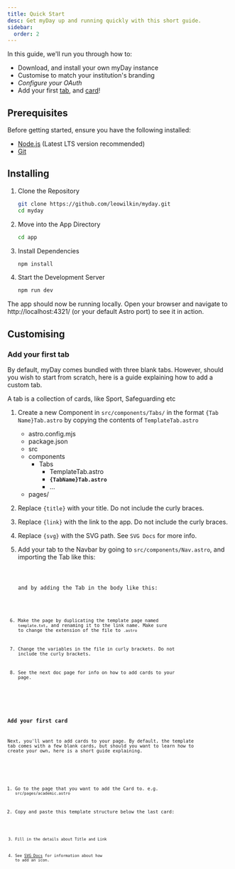 ```yaml
---
title: Quick Start
desc: Get myDay up and running quickly with this short guide.
sidebar:
  order: 2
---
```



In this guide, we'll run you through how to:

- Download, and install your own myDay instance
- Customise to match your institution's branding
- <Badge text="Closed Beta" variant="caution" /> _Configure your OAuth_
- Add your first [tab](/guides/new-tab), and [card](/guides/adding-cards)!

## Prerequisites

Before getting started, ensure you have the following installed:

- [Node.js](https://nodejs.org/) (Latest LTS version recommended)
- [Git](https://git-scm.com/)

## Installing

<Steps>

1. Clone the Repository

    ```sh
    git clone https://github.com/leowilkin/myday.git
    cd myday
    ```

2. Move into the App Directory

    ```sh
    cd app
    ```

3. Install Dependencies

    ```sh
    npm install
    ```

4. Start the Development Server

    ```sh
    npm run dev
    ```
</Steps>

The app should now be running locally. Open your browser and navigate to http://localhost:4321/ (or your default Astro port) to see it in action.

## Customising

### Add your first tab

By default, myDay comes bundled with three blank tabs. However, should you wish to start from scratch, here is a guide explaining how to add a custom tab.

A tab is a collection of cards, like Sport, Safeguarding etc

<Steps>

1. Create a new Component in `src/components/Tabs/` in the format `{Tab Name}Tab.astro` by copying the contents of `TemplateTab.astro`

    <FileTree>

    - astro.config.mjs
    - package.json
    - src
    - components
        - Tabs
            - TemplateTab.astro
            - **`{TabName}Tab.astro`**
            - ...
    - pages/

    </FileTree>

2. Replace `{title}` with your title. Do not include the curly braces.

3. Replace `{link}` with the link to the app. Do not include the curly braces.

4. Replace `{svg}` with the SVG path. See `SVG Docs` for more info.

5. Add your tab to the Navbar by going to `src/components/Nav.astro`, and importing the Tab like this:

    <Code code="import {Tab Name} from './Tabs/{Tab Name}Tab.astro'" lang="astro" title='src/components/Nav.astro' />

    and by adding the Tab in the body like this:

    <Code code='<{Tab Name} />' lang="astro" title='src/components/Nav.astro' />


6. Make the page by duplicating the template page named `template.txt`, and renaming it to the link name. Make sure to change the extension of the file to `.astro`

7. Change the variables in the file in curly brackets. Do not include the curly brackets.

8. See the next doc page for info on how to add cards to your page.

</Steps>


### Add your first card

Next, you'll want to add cards to your page. By default, the template tab comes with a few blank cards, but should you want to learn how to create your own, here is a short guide explaining.

<Steps>

1. Go to the page that you want to add the Card to. e.g. `src/pages/academic.astro`

2. Copy and paste this template structure below the last card:

    <Code code='<Card title=" " link=" " svg=" " />' lang="astro" title='src/pages/academic.astro' />

3. Fill in the details about Title and Link

4. See [SVG Docs](/guides/svg) for information about how to add an icon.

</Steps>
